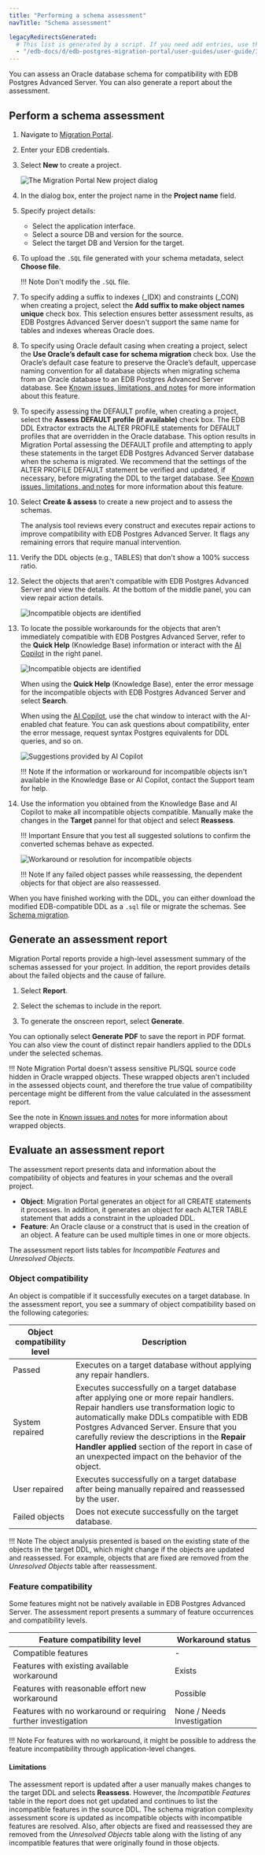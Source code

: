 ```yaml
---
title: "Performing a schema assessment"
navTitle: "Schema assessment"

legacyRedirectsGenerated:
  # This list is generated by a script. If you need add entries, use the `legacyRedirects` key.
  - "/edb-docs/d/edb-postgres-migration-portal/user-guides/user-guide/3.0.1/mp_schema_assessment.html"
---
```


<div id="mp_schema_assessment" class="registered_link"></div>

You can assess an Oracle database schema for compatibility with EDB Postgres Advanced Server. You can also generate a report about the assessment.

## Perform a schema assessment

1.  Navigate to [Migration Portal](https://migration.enterprisedb.com).

1.  Enter your EDB credentials.

1.  Select **New** to create a project.

    ![The Migration Portal New project dialog](../images/mp_schema_assessment_new_project_updated.png)

1.  In the dialog box, enter the project name in the **Project name** field.

1.  Specify project details:

    -   Select the application interface.
    -   Select a source DB and version for the source.
    -   Select the target DB and Version for the target.

1.  To upload the `.SQL` file generated with your schema metadata, select **Choose file**.

    !!! Note
        Don't modify the `.SQL` file.

1.  To specify adding a suffix to indexes (_IDX) and constraints (_CON) when creating a project, select the **Add suffix to make object names unique** check box. This selection ensures better assessment results, as EDB Postgres Advanced Server doesn't support the same name for tables and indexes whereas Oracle does.

1.  To specify using Oracle default casing when creating a project, select the **Use Oracle’s default case for schema migration** check box. Use the Oracle’s default case feature to preserve the Oracle’s default, uppercase naming convention for all database objects when migrating schema from an Oracle database to an EDB Postgres Advanced Server database.  See [Known issues, limitations, and notes](../known_issues_notes) for more information about this feature.

1.  To specify assessing the DEFAULT profile, when creating a project, select the **Assess DEFAULT profile (if available)** check box. The EDB DDL Extractor extracts the ALTER PROFILE statements for DEFAULT profiles that are overridden in the Oracle database. This option results in Migration Portal assessing the DEFAULT profile and attempting to apply these statements in the target EDB Postgres Advanced Server database when the schema is migrated. We recommend that the settings of the ALTER PROFILE DEFAULT statement be verified and updated, if necessary, before migrating the DDL to the target database. See [Known issues, limitations, and notes](../known_issues_notes) for more information about this feature.

1.  Select **Create & assess** to create a new project and to assess the schemas.

    The analysis tool reviews every construct and executes repair actions to improve compatibility with EDB Postgres Advanced Server. It flags any remaining errors that require manual intervention.

1.  Verify the DDL objects (e.g., TABLES) that don't show a 100% success ratio.

1.  Select the objects that aren't compatible with EDB Postgres Advanced Server and view the details. At the bottom of the middle panel, you can view repair action details.

    ![Incompatible objects are identified](../images/mp_schema_assessment_incompatible_edbai.png)

1.  To locate the possible workarounds for the objects that aren't immediately compatible with EDB Postgres Advanced Server, refer to the **Quick Help** (Knowledge Base) information or interact with the [AI Copilot](/migration_portal/latest/03_mp_using_portal/mp_ai_copilot/) in the right panel.

    ![Incompatible objects are identified](../images/mp_schema_assessment_errors_edbai.png)

    When using the **Quick Help** (Knowledge Base), enter the error message for the incompatible objects with EDB Postgres Advanced Server and select **Search**.

    When using the [AI Copilot](/migration_portal/latest/03_mp_using_portal/mp_ai_copilot/), use the chat window to interact with the AI-enabled chat feature. You can ask questions about compatibility, enter the error message, request syntax Postgres equivalents for DDL queries, and so on.

    ![Suggestions provided by AI Copilot](../images/mp_schema_assessment_copilot_edbai.png)

    !!! Note
        If the information or workaround for incompatible objects isn't available in the Knowledge Base or AI Copilot, contact the Support team for help.

1.  Use the information you obtained from the Knowledge Base and AI Copilot to make all incompatible objects compatible.
    Manually make the changes in the **Target** pannel for that object and select **Reassess**.

    !!! Important
        Ensure that you test all suggested solutions to confirm the converted schemas behave as expected.

    ![Workaround or resolution for incompatible objects](../images/mp_schema_assessment_workaround_edbai.png)

    !!! Note
        If any failed object passes while reassessing, the dependent objects for that object are also reassessed.
    

When you have finished working with the DDL, you can either download the modified EDB-compatible DDL as a `.sql` file or migrate the schemas. See [Schema migration](03_mp_schema_migration/#mp_schema_migration).

<div id="mp_report" class="registered_link"></div>

## Generate an assessment report

Migration Portal reports provide a high-level assessment summary of the schemas assessed for your project. In addition, the report provides details about the failed objects and the cause of failure.

1.  Select **Report**.

2.  Select the schemas to include in the report.

3.  To generate the onscreen report, select **Generate**.

You can optionally select **Generate PDF** to save the report in PDF format. You can also view the count of distinct repair handlers applied to the DDLs under the selected schemas.

!!! Note
    Migration Portal doesn't assess sensitive PL/SQL source code hidden in Oracle wrapped objects. These wrapped objects aren't included in the assessed objects count, and therefore the true value of compatibility percentage might be different from the value calculated in the assessment report.  
    
See the note in [Known issues and notes](/migration_portal/latest/known_issues_notes/#wrapped-objects) for more information about wrapped objects.

## Evaluate an assessment report

The assessment report presents data and information about the compatibility of objects and features in your schemas and the overall project. 

- **Object**: Migration Portal generates an object for all CREATE statements it processes. In addition, it generates an object for each ALTER TABLE statement that adds a constraint in the uploaded DDL.
- **Feature**: An Oracle clause or a construct that is used in the creation of an object. A feature can be used multiple times in one or more objects.

The assessment report lists tables for *Incompatible Features* and *Unresolved Objects*. 

### Object compatibility

An object is compatible if it successfully executes on a target database. In the assessment report, you see a summary of object compatibility based on the following categories:

| Object compatibility level | Description                                                                                                                                                                                                                                                                                                                                                                       |
|----------------------------|-----------------------------------------------------------------------------------------------------------------------------------------------------------------------------------------------------------------------------------------------------------------------------------------------------------------------------------------------------------------------------------|
| Passed                     | Executes on a target database without applying any repair handlers.                                                                                                                                                                                                                                                                                                        |
| System repaired            | Executes successfully on a target database after applying one or more repair handlers.  Repair handlers use transformation logic to automatically make DDLs compatible with EDB Postgres Advanced Server. Ensure that you carefully review the descriptions in the **Repair Handler applied** section of the report in case of an unexpected impact on the behavior of the object. |
| User repaired              | Executes successfully on a target database after being manually repaired and reassessed by the user.                                                                                                                                                                                                                                                                                                       |
| Failed objects             | Does not execute successfully on the target database.                                                                                                                                                                                                                                                                                                                          |

!!! Note
    The object analysis presented is based on the existing state of the objects in the target DDL, which might change if the objects are updated and reassessed. For example, objects that are fixed are removed from the *Unresolved Objects* table after reassessment.

### Feature compatibility

Some features might not be natively available in EDB Postgres Advanced Server. The assessment report presents a summary of feature occurrences and compatibility levels.

| Feature compatibility level                                    | Workaround status                                                                                                                                               |
|----------------------------------------------------------------|-----------------------------------------------------------------------------------------------------------------------------------------------------------------|
| Compatible features                                            | -                                                                                                                                                               |
| Features with existing available workaround                    | Exists                                                                                                                                                          |
| Features with reasonable effort new workaround                 | Possible                                                                                                                                                        |
| Features with no workaround or requiring further investigation | None / Needs Investigation |

!!! Note
    For features with no workaround, it might be possible to address the feature incompatibility through application-level changes.
 
#### Limitations 

The assessment report is updated after a user manually makes changes to the target DDL and selects **Reassess**. However, the *Incompatible Features* table in the report does not get updated and continues to list the incompatible features in the source DDL.  The schema migration complexity assessment score is updated as incompatible objects with incompatible features are resolved.  Also, after objects are fixed and reassessed they are removed from the *Unresolved Objects* table along with the listing of any incompatible features that were originally found in those objects.

